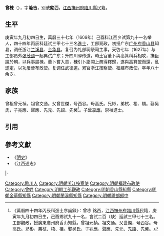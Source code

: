 '''曾棟'''（{{bd|1590年|10月1日|1670年代}}），字'''隆吉'''，别號'''銘西'''，[[江西|江西]][[撫州府|撫州府]][[臨川縣|臨川縣]]民籍。

==生平==
庚寅年九月初四日生，萬曆三十七年（1609年）己酉科江西乡试第九十一名举人，四十四年丙辰科廷试三甲七十三名[[進士|進士]]，工部观政，初授广东[[广州府|广州府]][[香山县|香山县]]知县，调任浙江[[兰溪县|兰溪县]]、[[金华县|金华县]]，复召为礼部祠祭司主事，天啓七年（1627年）与工部员外[[张茂颐|张茂颐]]一起典试广东；升四川驿传道，時土官董卜與高箕稱兵相攻，撫臣請於朝，以兵事屬棟。董卜嘗入貢，棟引卜詣闕上疏得釋歸，遂與高箕盟而還，亂遂定，以功屢晉布政使。复调任武德道。累官浙江按察使、福建布政使。卒年八十余岁。

==家族== 
曾祖曾元禎。祖曾文通。父曾世傑，号西谷。母高氏。兄彬，弟栻、梧、檟。娶吴氏，子兆應、聲應、先元、先詔、先癸<ref>《萬曆四十四年丙辰科進士序齒録》：曾栋  銘西，[[江西|江西]][[撫州府|撫州府]][[臨川縣|臨川縣]]民籍，庚寅年九月初四日生，己酉鄉試九十一名，會試二百（缺）廷試三甲七十三名。工部觀政，授廣東廣州府香山知縣。曾祖元禎。祖文通。父世傑，号西谷。母高氏。兄彬，弟栻、梧、檟。娶吴氏，子兆應、聲應、先元、先詔、先癸。</ref>。子[[曾亨應|曾亨應]]，崇禎進士。

==引用==
{{reflist}}

==參考文獻==
*《[[明史|明史]]》
*《江西通志》
{{start box}}
{{s-off}}
{{s-before|[[劉維棟|劉維棟]]}}
{{s-title|明朝香山縣知縣|1617年－1618年}}
{{s-after|[[王如春|王如春]]}}
|-
{{s-before|[[帥眾|帥眾]]}}
{{s-title|明朝金華縣知縣|1622年－天啟年間}}
{{s-after|[[席來聘|席來聘]]}}
{{end box}}

{{萬曆四十四年丙辰科殿試金榜}}
{{DEFAULTSORT:Zeng曾}}
[[Category:臨川人|Category:臨川人]]
[[Category:明朝浙江按察使|Category:明朝浙江按察使]]
[[Category:明朝福建布政使|Category:明朝福建布政使]]
[[Category:曾姓|Category:曾姓]]
[[Category:明朝工部觀政|Category:明朝工部觀政]]
[[Category:明朝香山縣知縣|Category:明朝香山縣知縣]]
[[Category:明朝金華縣知縣|Category:明朝金華縣知縣]]
[[Category:明朝蘭溪縣知縣|Category:明朝蘭溪縣知縣]]
[[Category:明朝禮部郎中|Category:明朝禮部郎中]]